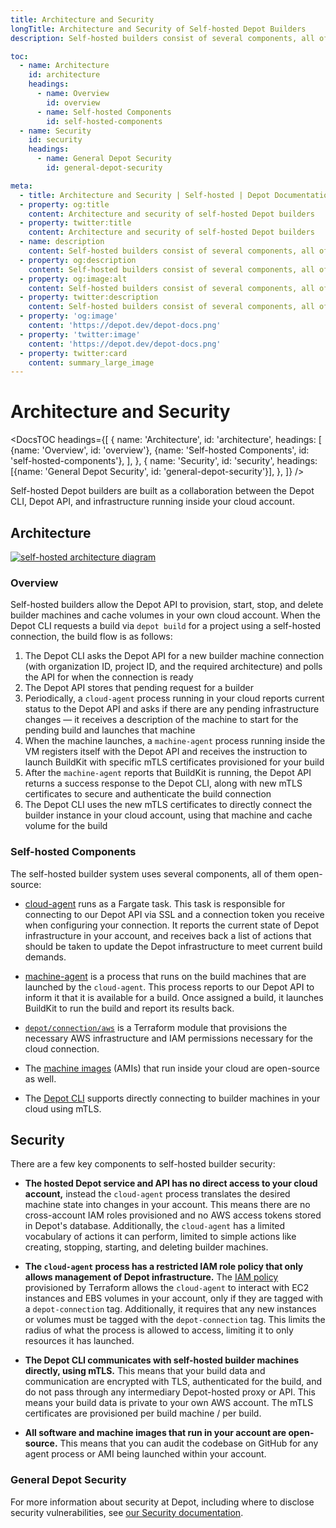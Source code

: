 ```yaml
---
title: Architecture and Security
longTitle: Architecture and Security of Self-hosted Depot Builders
description: Self-hosted builders consist of several components, all of them open-source.

toc:
  - name: Architecture
    id: architecture
    headings:
      - name: Overview
        id: overview
      - name: Self-hosted Components
        id: self-hosted-components
  - name: Security
    id: security
    headings:
      - name: General Depot Security
        id: general-depot-security

meta:
  - title: Architecture and Security | Self-hosted | Depot Documentation
  - property: og:title
    content: Architecture and security of self-hosted Depot builders
  - property: twitter:title
    content: Architecture and security of self-hosted Depot builders
  - name: description
    content: Self-hosted builders consist of several components, all of them open-source.
  - property: og:description
    content: Self-hosted builders consist of several components, all of them open-source.
  - property: og:image:alt
    content: Self-hosted builders consist of several components, all of them open-source.
  - property: twitter:description
    content: Self-hosted builders consist of several components, all of them open-source.
  - property: 'og:image'
    content: 'https://depot.dev/depot-docs.png'
  - property: 'twitter:image'
    content: 'https://depot.dev/depot-docs.png'
  - property: twitter:card
    content: summary_large_image
---
```



# Architecture and Security

<DocsTOC
  headings={[
    {
      name: 'Architecture',
      id: 'architecture',
      headings: [
        {name: 'Overview', id: 'overview'},
        {name: 'Self-hosted Components', id: 'self-hosted-components'},
      ],
    },
    {
      name: 'Security',
      id: 'security',
      headings: [{name: 'General Depot Security', id: 'general-depot-security'}],
    },
  ]}
/>

Self-hosted Depot builders are built as a collaboration between the Depot CLI, Depot API, and infrastructure running inside your cloud account.

## Architecture

[![self-hosted architecture diagram](/images/self-hosted-architecture.png)](/images/self-hosted-architecture.png)

### Overview

Self-hosted builders allow the Depot API to provision, start, stop, and delete builder machines and cache volumes in your own cloud account. When the Depot CLI requests a build via `depot build` for a project using a self-hosted connection, the build flow is as follows:

1. The Depot CLI asks the Depot API for a new builder machine connection (with organization ID, project ID, and the required architecture) and polls the API for when the connection is ready
2. The Depot API stores that pending request for a builder
3. Periodically, a `cloud-agent` process running in your cloud reports current status to the Depot API and asks if there are any pending infrastructure changes — it receives a description of the machine to start for the pending build and launches that machine
4. When the machine launches, a `machine-agent` process running inside the VM registers itself with the Depot API and receives the instruction to launch BuildKit with specific mTLS certificates provisioned for your build
5. After the `machine-agent` reports that BuildKit is running, the Depot API returns a success response to the Depot CLI, along with new mTLS certificates to secure and authenticate the build connection
6. The Depot CLI uses the new mTLS certificates to directly connect the builder instance in your cloud account, using that machine and cache volume for the build

### Self-hosted Components

The self-hosted builder system uses several components, all of them open-source:

- [cloud-agent](https://github.com/depot/cloud-agent) runs as a Fargate task. This task is responsible for connecting to our Depot API via SSL and a connection token you receive when configuring your connection. It reports the current state of Depot infrastructure in your account, and receives back a list of actions that should be taken to update the Depot infrastructure to meet current build demands.

- [machine-agent](https://github.com/depot/machine-agent) is a process that runs on the build machines that are launched by the `cloud-agent`. This process reports to our Depot API to inform it that it is available for a build. Once assigned a build, it launches BuildKit to run the build and report its results back.

- [`depot/connection/aws`](https://github.com/depot/terraform-aws-connection) is a Terraform module that provisions the necessary AWS infrastructure and IAM permissions necessary for the cloud connection.

- The [machine images](https://github.com/depot/machine-images) (AMIs) that run inside your cloud are open-source as well.

- The [Depot CLI](https://github.com/depot/cli) supports directly connecting to builder machines in your cloud using mTLS.

## Security

There are a few key components to self-hosted builder security:

- **The hosted Depot service and API has no direct access to your cloud account,** instead the `cloud-agent` process translates the desired machine state into changes in your account. This means there are no cross-account IAM roles provisioned and no AWS access tokens stored in Depot's database. Additionally, the `cloud-agent` has a limited vocabulary of actions it can perform, limited to simple actions like creating, stopping, starting, and deleting builder machines.

- **The `cloud-agent` process has a restricted IAM role policy that only allows management of Depot infrastructure.** The [IAM policy](https://github.com/depot/terraform-aws-connection/blob/8554439eb10265337be8ed356224f1c28224f5f0/main.tf#L268-L361) provisioned by Terraform allows the `cloud-agent` to interact with EC2 instances and EBS volumes in your account, only if they are tagged with a `depot-connection` tag. Additionally, it requires that any new instances or volumes must be tagged with the `depot-connection` tag. This limits the radius of what the process is allowed to access, limiting it to only resources it has launched.

- **The Depot CLI communicates with self-hosted builder machines directly, using mTLS.** This means that your build data and communication are encrypted with TLS, authenticated for the build, and do not pass through any intermediary Depot-hosted proxy or API. This means your build data is private to your own AWS account. The mTLS certificates are provisioned per build machine / per build.

- **All software and machine images that run in your account are open-source.** This means that you can audit the codebase on GitHub for any agent process or AMI being launched within your account.

### General Depot Security

For more information about security at Depot, including where to disclose security vulnerabilities, see [our Security documentation](/docs/security).
